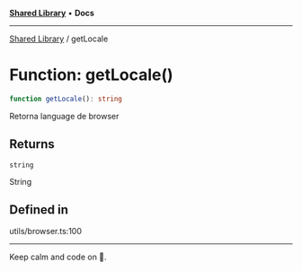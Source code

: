 
<Meta title="Libs/Shared/functions/getLocale" />



[**Shared Library**](/?path=/docs/libs-shared-overview--page) • **Docs**

***

[Shared Library](/?path=/docs/libs-shared-overview--page) / getLocale

# Function: getLocale()

```ts
function getLocale(): string
```

Retorna language de browser

## Returns

`string`

String

## Defined in

utils/browser.ts:100


***

Keep calm and code on 🤘.